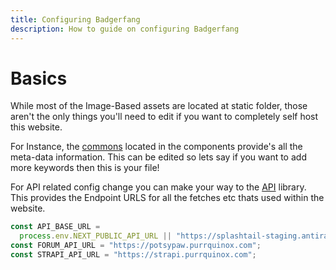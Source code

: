 ```yaml
---
title: Configuring Badgerfang
description: How to guide on configuring Badgerfang
---
```


# Basics

While most of the Image-Based assets are located at static folder, those aren't the only things you'll need to edit if you want to completely self host this website.

For Instance, the [commons](https://github.com/Anti-Raid/badgerfang-next/blob/production/src/components/common.ts) located in the components provide's all the meta-data information. This can be edited so lets say if you want to add more keywords then this is your file!

For API related config change you can make your way to the [API]() library. This provides the Endpoint URLS for all the fetches etc thats used within the website.

```ts lineNumbers=14
const API_BASE_URL =
  process.env.NEXT_PUBLIC_API_URL || "https://splashtail-staging.antiraid.xyz";
const FORUM_API_URL = "https://potsypaw.purrquinox.com";
const STRAPI_API_URL = "https://strapi.purrquinox.com";
```
